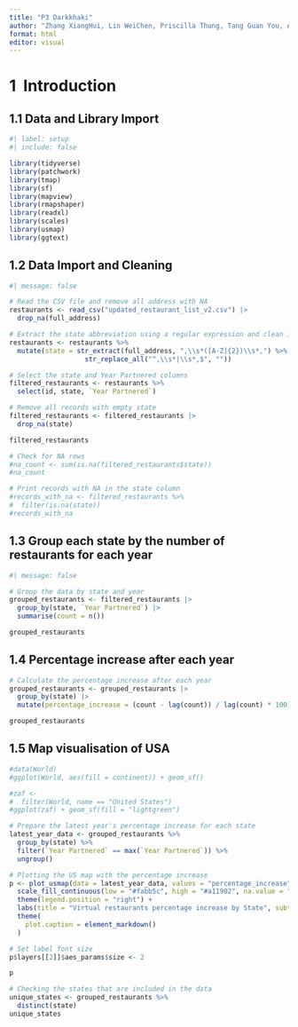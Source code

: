 ```yaml
---
title: "P3 Darkkhaki"
author: "Zhang XiangHui, Lin WeiChen, Priscilla Thung, Tang Guan You, Arshad Bin Mazlan, Wong Jing Yong Shawn"
format: html
editor: visual
---
```


# **1  Introduction**

## 1.1 Data and Library Import

```r
#| label: setup
#| include: false

library(tidyverse)
library(patchwork)
library(tmap)
library(sf)
library(mapview)
library(rmapshaper)
library(readxl)
library(scales)
library(usmap)
library(ggtext)
```

## 1.2 Data Import and Cleaning

```r
#| message: false

# Read the CSV file and remove all address with NA
restaurants <- read_csv("updated_restaurant_list_v2.csv") |>
  drop_na(full_address)

# Extract the state abbreviation using a regular expression and clean it up
restaurants <- restaurants %>%
  mutate(state = str_extract(full_address, ",\\s*([A-Z]{2})\\s*,") %>% 
                   str_replace_all("^,\\s*|\\s*,$", ""))

# Select the state and Year Partnered columns
filtered_restaurants <- restaurants %>%
  select(id, state, `Year Partnered`)

# Remove all records with empty state
filtered_restaurants <- filtered_restaurants |>
  drop_na(state)

filtered_restaurants

# Check for NA rows
#na_count <- sum(is.na(filtered_restaurants$state))
#na_count

# Print records with NA in the state column
#records_with_na <- filtered_restaurants %>%
#  filter(is.na(state))
#records_with_na
```

## 1.3 Group each state by the number of restaurants for each year

```r
#| message: false

# Group the data by state and year
grouped_restaurants <- filtered_restaurants |>
  group_by(state, `Year Partnered`) |>
  summarise(count = n())

grouped_restaurants


```

## 1.4 Percentage increase after each year

```r
# Calculate the percentage increase after each year
grouped_restaurants <- grouped_restaurants |>
  group_by(state) |>
  mutate(percentage_increase = (count - lag(count)) / lag(count) * 100)

grouped_restaurants

```

## 1.5 Map visualisation of USA

```r
#data(World)
#ggplot(World, aes(fill = continent)) + geom_sf()

#zaf <-
#  filter(World, name == "United States")
#ggplot(zaf) + geom_sf(fill = "lightgreen")

# Prepare the latest year's percentage increase for each state
latest_year_data <- grouped_restaurants %>%
  group_by(state) %>%
  filter(`Year Partnered` == max(`Year Partnered`)) %>%
  ungroup()

# Plotting the US map with the percentage increase
p <- plot_usmap(data = latest_year_data, values = "percentage_increase", color = "white", labels = TRUE) +
  scale_fill_continuous(low = "#fabb5c", high = "#a11902", na.value = "#f7cf92", name = "Percentage Increase", label = percent_format(scale=1)) +
  theme(legend.position = "right") +
  labs(title = "Virtual restaurants percentage increase by State", subtitle = "2024 Percentage Increase", caption = "**Source**: Kaggle Dataset of Uber Eats USA Restaurants") +
  theme(
    plot.caption = element_markdown()
  )

# Set label font size
p$layers[[2]]$aes_params$size <- 2

p

# Checking the states that are included in the data
unique_states <- grouped_restaurants %>%
  distinct(state)
unique_states
```
